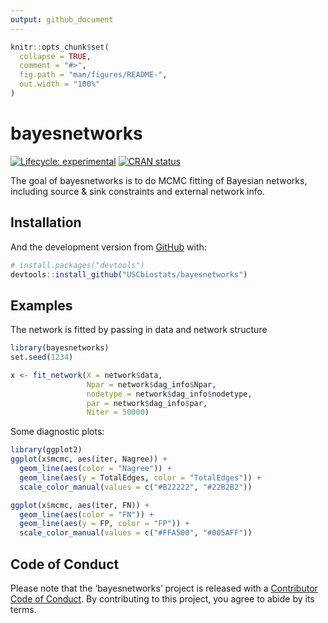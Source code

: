 ```yaml
---
output: github_document
---
```


<!-- README.md is generated from README.Rmd. Please edit that file -->

```r
knitr::opts_chunk$set(
  collapse = TRUE,
  comment = "#>",
  fig.path = "man/figures/README-",
  out.width = "100%"
)
```
# bayesnetworks

<!-- badges: start -->
[![Lifecycle: experimental](https://img.shields.io/badge/lifecycle-experimental-orange.svg)](https://www.tidyverse.org/lifecycle/#experimental)
[![CRAN status](https://www.r-pkg.org/badges/version/bayesnetworks)](https://cran.r-project.org/package=bayesnetworks)
<!-- badges: end -->

The goal of bayesnetworks is to do MCMC fitting of Bayesian networks, including source & sink constraints and external network info.

## Installation

<!--
You can install the released version of bayesnetworks from [CRAN](https://CRAN.R-project.org) with:

``` r
install.packages("bayesnetworks")
```
-->

And the development version from [GitHub](https://github.com/) with:

``` r
# install.packages("devtools")
devtools::install_github("USCbiostats/bayesnetworks")
```
## Examples

The network is fitted by passing in data and network structure

```r
library(bayesnetworks)
set.seed(1234)

x <- fit_network(X = network$data,
                 Npar = network$dag_info$Npar,
                 nodetype = network$dag_info$nodetype,
                 par = network$dag_info$par,
                 Niter = 50000)
```

Some diagnostic plots:

```r
library(ggplot2)
ggplot(x$mcmc, aes(iter, Nagree)) +
  geom_line(aes(color = "Nagree")) +
  geom_line(aes(y = TotalEdges, color = "TotalEdges")) +
  scale_color_manual(values = c("#B22222", "#22B2B2"))
```

```r
ggplot(x$mcmc, aes(iter, FN)) +
  geom_line(aes(color = "FN")) +
  geom_line(aes(y = FP, color = "FP")) +
  scale_color_manual(values = c("#FFA500", "#005AFF"))
```

## Code of Conduct

Please note that the 'bayesnetworks' project is released with a [Contributor Code of Conduct](.github/CODE_OF_CONDUCT.md). By contributing to this project, you agree to abide by its terms.
